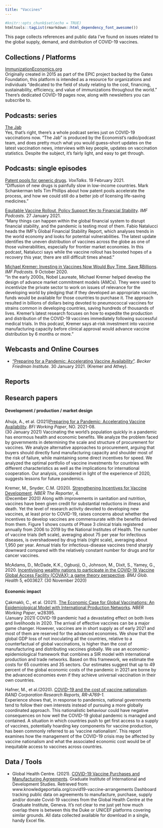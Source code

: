 ```yaml
---
title: "Vaccines"
---
```

```r
#knitr::opts_chunk$set(echo = TRUE)
htmltools::tagList(rmarkdown::html_dependency_font_awesome())
```

This page collects references and public data I've found on issues related to the global supply, demand, and distribution of COVID-19 vaccines. 

## Collections / Platforms

[ImmunizationEconomics.org](http://immunizationeconomics.org/)  
Originally created in 2015 as part of the EPIC project backed by the Gates Foundation, this platform is intended as a resource for organizations and individuals "dedicated to the field of study relating to the cost, financing, sustainability, efficiency, and value of immunizations throughout the world." There's dedicated COVID-19 pages now, along with newsletters you can subscribe to.  

    
## Podcasts: series  

[The Jab](https://www.economist.com/podcasts/2021/02/22/the-jab-a-new-podcast-from-the-economist)    
Yes, that's right, there's a whole podcast series just on COVID-19 vaccinations now. "The Jab" is produced by the Economist's radio/podcast team, and does pretty much what you would guess--short updates on the latest vaccination news, interviews with key people, updates on vaccination statistics. Despite the subject, it's fairly light, and easy to get through.  

  
## Podcasts: single episodes  

[Patent pools for generic drugs](https://voxeu.org/vox-talks/patent-pools-generic-drugs). *VoxTalks*. 19 February 2021.  
"Diffusion of new drugs is painfully slow in low-income countries. Mark Schankerman tells Tim Phillips about how patent pools accelerate the process, and how we could still do a better job of licensing life-saving medicines."

[Equitable Vaccine Rollout, Policy Support Key to Financial Stability](https://www.imf.org/en/News/Podcasts/All-Podcasts/2021/01/26/gfsr-update). *IMF Podcasts*. 27 January 2021.  
"Many things can happen within the global financial system to disrupt financial stability, and the pandemic is testing most of them. Fabio Natalucci heads the IMF's Global Financial Stability Report, which analyses trends in the world economy and looks for potential vulnerabilities. The latest update identifies the uneven distribution of vaccines across the globe as one of those vulnerabilities, especially for frontier market economies. In this podcast, Natalucci says while the vaccine rollout has boosted hopes of a recovery this year, there are still difficult times ahead."
  
[Michael Kremer: Investing in Vaccines Now Would Buy Time, Save $Billions](https://www.imf.org/en/News/Podcasts/All-Podcasts/2020/10/09/michael-kremer). *IMF Podcasts.* 9 October 2020.    
"In the early 2000s, Nobel Laureate, Michael Kremer helped develop the design of advance market commitment models (AMCs). They were used to incentivize the private sector to work on issues of relevance for the developing world by pledging that if they developed an appropriate vaccine, funds would be available for those countries to purchase it. The approach resulted in billions of dollars being devoted to pneumococcal vaccines for strains common in developing countries, saving hundreds of thousands of lives. Kremer's latest research focuses on how to expedite the production and distribution of the COVID-19 vaccines immediately following successful medical trials. In this podcast, Kremer says at-risk investment into vaccine manufacturing capacity before clinical approval would advance vaccine distribution by 6 months or more."  

  
## Webcasts and Online Courses  
    
* ["Preparing for a Pandemic: Accelerating Vaccine Availability"](https://bfi.uchicago.edu/insight/multimedia/preparing-for-a-pandemic-accelerating-vaccine-availability/). *Becker Friedman Institute.* 30 January 2021. (Kremer and Athey).   

  
## Reports  

  
## Research papers

#### **Development / production / market design**

Ahuja, A., et al. (2021)[Preparing for a Pandemic: Accelerating Vaccine Availability](https://bfi.uchicago.edu/working-paper/preparing-for-a-pandemic-accelerating-vaccine-availability/). *BFI Working Paper*, NO. 2021-08.  
(30 January 2021) Vaccinating the world’s population quickly in a pandemic has enormous health and economic benefits. We analyze the problem faced by governments in determining the scale and structure of procurement for vaccines. We analyze alternative approaches to procurement, arguing that buyers should directly fund manufacturing capacity and shoulder most of the risk of failure, while maintaining some direct incentives for speed. We analyzed the optimal portfolio of vaccine investments for countries with different characteristics as well as the implications for international cooperation. Our analysis, considered in light of the experience of 2020, suggests lessons for future pandemics.

Kremer, M., Snyder, C.M. (2020). [Strengthening Incentives for Vaccine Development](https://www.nber.org/reporter/2020number4/strengthening-incentives-vaccine-development). *NBER The Reporter*, 4.    
(December 2020) Along with improvements in sanitation and nutrition, vaccines have been given credit for substantial reductions in illness and death. Yet the level of research activity devoted to developing new vaccines, at least prior to COVID-19, raises concerns about whether the incentives to develop vaccines are commensurate with the benefits derived from them. Figure 1 shows counts of Phase 3 clinical trials registered annually from 2006 to 2019 by the National Institutes of Health. The number of vaccine trials (left scale), averaging about 75 per year for infectious diseases, is overshadowed by drug trials (right scale), averaging about 1,950 per year. Annual trials for infectious-disease vaccines trend sharply downward compared with the relatively constant number for drugs and for cancer vaccines.
  
McAdams, D., McDade, K.K., Ogbuoji, O., Johnson, M., Dixit, S., Yamey, G., 2020. [Incentivising wealthy nations to participate in the COVID-19 Vaccine Global Access Facility (COVAX): a game theory perspective](https://doi.org/10.1136/bmjgh-2020-003627). *BMJ Glob. Health* 5, e003627. 
(30 November 2020)  


#### **Economic impact**

Çakmaklı, C., et al. (2021). [The Economic Case for Global Vaccinations: An Epidemiological Model with International Production Networks](https://www.nber.org/papers/w28395). *NBER Working Paper*, w28395.  
(January 2021) COVID-19 pandemic had a devastating effect on both lives and livelihoods in 2020. The arrival of effective vaccines can be a major game changer. However, vaccines are in short supply as of early 2021 and most of them are reserved for the advanced economies. We show that the global GDP loss of not inoculating all the countries, relative to a counterfactual of global vaccinations, is higher than the cost of manufacturing and distributing vaccines globally. We use an economic-epidemiological framework that combines a SIR model with international production and trade networks. Based on this framework, we estimate the costs for 65 countries and 35 sectors. Our estimates suggest that up to 49 percent of the global economic costs of the pandemic in 2021 are borne by the advanced economies even if they achieve universal vaccination in their own countries.  
  
Hafner, M., et al.(2020). [COVID-19 and the cost of vaccine nationalism](https://www.rand.org/pubs/research_reports/RRA769-1.html). *RAND Corporation Research Reports, RR-A769-1.*  
Experience shows that, in response to pandemics, national governments tend to follow their own interests instead of pursuing a more globally coordinated approach. This nationalistic behaviour could have negative consequences on how well the COVID-19 global pandemic is managed and contained. A situation in which countries push to get first access to a supply of vaccines, potentially hoarding key components for vaccine production, has been commonly referred to as 'vaccine nationalism'. This report examines how the management of the COVID-19 crisis may be affected by vaccine nationalism and what the associated economic cost would be of inequitable access to vaccines across countries.  

<!-- #### **Allocation / Distribution** -->


## Data / Tools 
  
* Global Health Centre. (2021). [COVID-19 Vaccine Purchases and Manufacturing Agreements](www.knowledgeportalia.org/covid19-vaccine-arrangements). Graduate Institute of International and Development Studies. Retrieved from: www.knowledgeportalia.org/covid19-vaccine-arrangements
Dashboard tracking public data on agreements to manufacture, purchase, supply and/or donate Covid-19 vaccines from the Global Health Centre at the Graduate Institute, Geneva. It's not clear to me just yet how much overlap there is between this the Duke or UNICEF platforms covering similar grounds. All data collected available for download in a single, handy Excel file. 


<!-- ## Accounts to follow -->

<!-- * [Susan Athey](https://www.gsb.stanford.edu/faculty-research/faculty/susan-athey) (Stanford) [<i class="fa fa-twitter"></i> ](https://twitter.com/susan_athey)   -->

<!-- * [Alexandre Belloni](https://faculty.fuqua.duke.edu/~abn5/belloni-index.html) (Duke)   -->

<!-- * [Victor Chernozhukov](http://www.mit.edu/~vchern/) (MIT)   -->
